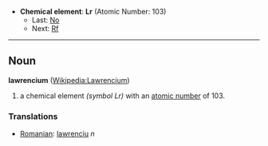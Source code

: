 *'''Chemical element''': '''Lr''' (Atomic Number: 103)
**Last: [[Nobelium|No]]
**Next: [[Rutherfordium|Rf]]
----
== Noun ==
'''lawrencium''' ([[en:Lawrencium|Wikipedia:Lawrencium]])

# a chemical element ''(symbol Lr)'' with an [[atomic number]] of 103.

===Translations===
*[[Romanian]]: [[lawrenciu]] ''n''